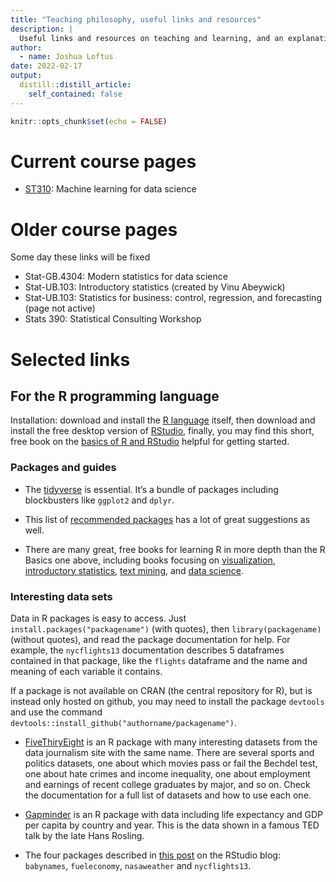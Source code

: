 ```yaml
---
title: "Teaching philosophy, useful links and resources"
description: |
  Useful links and resources on teaching and learning, and an explanation of my teaching goals
author:
  - name: Joshua Loftus
date: 2022-02-17
output:
  distill::distill_article:
    self_contained: false
---
```



```r
knitr::opts_chunk$set(echo = FALSE)
```

# Current course pages

- [ST310](../../ml4ds.html): Machine learning for data science

# Older course pages

Some day these links will be fixed

- Stat-GB.4304: Modern statistics for data science
- Stat-UB.103: Introductory statistics (created by Vinu Abeywick)
- Stat-UB.103: Statistics for business: control, regression, and forecasting (page not active)
- Stats 390: Statistical Consulting Workshop

# Selected links

## For the R programming language

Installation: download and install the [R language](https://cran.rstudio.com/) itself, then download and install the free desktop version of [RStudio](https://www.rstudio.com/products/rstudio/download/), finally, you may find this short, free book on the [basics of R and RStudio](https://ismayc.github.io/rbasics-book/) helpful for getting started.

### Packages and guides

- The [tidyverse](https://www.tidyverse.org/packages/) is essential. It's a bundle of packages including blockbusters like `ggplot2` and `dplyr`.

- This list of [recommended packages](https://support.rstudio.com/hc/en-us/articles/201057987-Quick-list-of-useful-R-packages) has a lot of great suggestions as well.

- There are many great, free books for learning R in more depth than the R Basics one above, including books focusing on [visualization](http://socviz.co/gettingstarted.html), [introductory statistics](http://moderndive.com/), [text mining](https://www.tidytextmining.com/), and [data science](http://r4ds.had.co.nz/).

### Interesting data sets

Data in R packages is easy to access. Just `install.packages("packagename")` (with quotes), then `library(packagename)` (without quotes), and read the package documentation for help. For example, the `nycflights13` documentation describes 5 dataframes contained in that package, like the `flights` dataframe and the name and meaning of each variable it contains. 

If a package is not available on CRAN (the central repository for R), but is instead only hosted on github, you may need to install the package `devtools` and use the command `devtools::install_github("authorname/packagename")`. 

- [FiveThiryEight](https://cran.r-project.org/web/packages/fivethirtyeight/index.html) is an R package with many interesting datasets from the data journalism site with the same name. There are several sports and politics datasets, one about which movies pass or fail the Bechdel test, one about hate crimes and income inequality, one about employment and earnings of recent college graduates by major, and so on. Check the documentation for a full list of datasets and how to use each one. 

- [Gapminder](https://cran.r-project.org/web/packages/gapminder/index.html) is an R package with data including life expectancy and GDP per capita by country and year. This is the data shown in a famous TED talk by the late Hans Rosling.

- The four packages described in [this post](https://blog.rstudio.com/2014/07/23/new-data-packages/) on the RStudio blog: `babynames`, `fueleconomy`, `nasaweather` and `nycflights13`.
